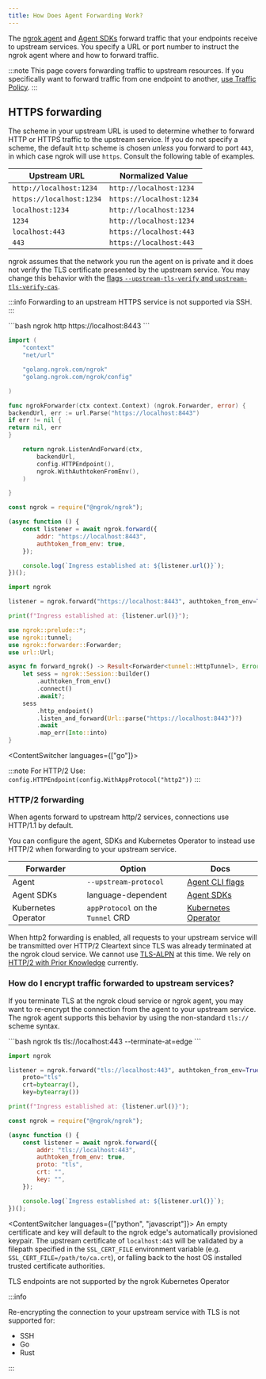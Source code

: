 ```yaml
---
title: How Does Agent Forwarding Work?
---
```






The [ngrok agent](/agent/) and [Agent SDKs](/agent-sdks/) forward traffic that your endpoints receive to upstream services. You specify a URL or port number to instruct the ngrok agent where and how to forward traffic.

:::note
This page covers forwarding traffic to upstream resources. If you specifically want to forward traffic from one endpoint to another, [use Traffic Policy](/universal-gateway/chain-endpoints).
:::

## HTTPS forwarding

The scheme in your upstream URL is used to determine whether to forward HTTP or HTTPS traffic to the upstream service. If you do not specify a scheme, the default `http` scheme is chosen _unless_ you forward to port `443`, in which case ngrok will use `https`. Consult the following table of examples.

| Upstream URL             | Normalized Value         |
| ------------------------ | ------------------------ |
| `http://localhost:1234`  | `http://localhost:1234`  |
| `https://localhost:1234` | `https://localhost:1234` |
| `localhost:1234`         | `http://localhost:1234`  |
| `1234`                   | `http://localhost:1234`  |
| `localhost:443`          | `https://localhost:443`  |
| `443`                    | `https://localhost:443`  |

ngrok assumes that the network you run the agent on is private and it does not verify the TLS certificate presented by the upstream service. You may change this behavior with the [flags `--upstream-tls-verify` and `upstream-tls-verify-cas`](/agent/cli/#ngrok-http).

:::info
Forwarding to an upstream HTTPS service is not supported via SSH.
:::

<Tabs groupId="endpoint-type" queryString="ept">
<TabItem value="agent-endpoint" label="Agent Endpoint" default>
<LangSwitcher>
```bash
ngrok http https://localhost:8443
```

```go
import (
	"context"
	"net/url"

    "golang.ngrok.com/ngrok"
    "golang.ngrok.com/ngrok/config"

)

func ngrokForwarder(ctx context.Context) (ngrok.Forwarder, error) {
backendUrl, err := url.Parse("https://localhost:8443")
if err != nil {
return nil, err
}

    return ngrok.ListenAndForward(ctx,
    	backendUrl,
    	config.HTTPEndpoint(),
    	ngrok.WithAuthtokenFromEnv(),
    )

}
```

```jsx
const ngrok = require("@ngrok/ngrok");

(async function () {
	const listener = await ngrok.forward({
		addr: "https://localhost:8443",
		authtoken_from_env: true,
	});

	console.log(`Ingress established at: ${listener.url()}`);
})();
```

```python
import ngrok

listener = ngrok.forward("https://localhost:8443", authtoken_from_env=True)

print(f"Ingress established at: {listener.url()}");
```

```rust
use ngrok::prelude::*;
use ngrok::tunnel;
use ngrok::forwarder::Forwarder;
use url::Url;

async fn forward_ngrok() -> Result<Forwarder<tunnel::HttpTunnel>, Error> {
    let sess = ngrok::Session::builder()
        .authtoken_from_env()
        .connect()
        .await?;
    sess
        .http_endpoint()
        .listen_and_forward(Url::parse("https://localhost:8443")?)
        .await
        .map_err(Into::into)
}
```

</LangSwitcher>

</TabItem>

<TabItem value="k8s" label="Kubernetes Controller">
	<ForwardHttpsKubernetesExample />
</TabItem>
<TabItem value="agent-config" label="Agent Config">
	<ForwardHttpsAgentConfigExample />
</TabItem>

</Tabs>

<ContentSwitcher languages={["go"]}>

:::note
For HTTP/2 Use: `config.HTTPEndpoint(config.WithAppProtocol("http2"))`
:::

</ContentSwitcher>

### HTTP/2 forwarding

When agents forward to upstream http/2 services, connections use HTTP/1.1 by
default.

You can configure the agent, SDKs and Kubernetes Operator to instead use HTTP/2
when forwarding to your upstream service.

| Forwarder           | Option                            | Docs                                      |
| ------------------- | --------------------------------- | ----------------------------------------- |
| Agent               | `--upstream-protocol`             | [Agent CLI flags](/agent/cli/#ngrok-http) |
| Agent SDKs          | language-dependent                | [Agent SDKs](/agent-sdks)                 |
| Kubernetes Operator | `appProtocol` on the `Tunnel` CRD | [Kubernetes Operator](/k8s)               |

When http2 forwarding is enabled, all requests to your upstream service will be
transmitted over HTTP/2 Cleartext since TLS was already terminated at the ngrok
cloud service. We cannot use
[TLS-ALPN](https://httpwg.org/specs/rfc7540.html#TLS-ALPN) at this time. We
rely on [HTTP/2 with Prior
Knowledge](https://httpwg.org/specs/rfc7540.html#known-http) currently.

### How do I encrypt traffic forwarded to upstream services?

If you terminate TLS at the ngrok cloud service or ngrok agent, you may want to
re-encrypt the connection from the agent to your upstream service. The ngrok
agent supports this behavior by using the non-standard `tls://` scheme syntax.

<Tabs groupId="endpoint-type" queryString="ept">
<TabItem value="agent-endpoint" label="Agent Endpoint" default>

<LangSwitcher>
```bash
ngrok tls tls://localhost:443 --terminate-at=edge
```

```python
import ngrok

listener = ngrok.forward("tls://localhost:443", authtoken_from_env=True,
    proto="tls"
    crt=bytearray(),
    key=bytearray())

print(f"Ingress established at: {listener.url()}");
```

```jsx
const ngrok = require("@ngrok/ngrok");

(async function () {
	const listener = await ngrok.forward({
		addr: "tls://localhost:443",
		authtoken_from_env: true,
		proto: "tls",
		crt: "",
		key: "",
	});

	console.log(`Ingress established at: ${listener.url()}`);
})();
```

</LangSwitcher>

<ContentSwitcher languages={["python", "javascript"]}>
	An empty certificate and key will default to the ngrok edge's automatically
	provisioned keypair. The upstream certificate of `localhost:443` will be
	validated by a filepath specified in the `SSL_CERT_FILE` environment variable
	(e.g. `SSL_CERT_FILE=/path/to/ca.crt`), or falling back to the host OS
	installed trusted certificate authorities.
</ContentSwitcher>

</TabItem>
<TabItem value="agent-config" label="Agent Config">
<ReencryptUpstreamAgentConfigExample />
</TabItem>
<TabItem value="k8s" label="Kubernetes Controller">
TLS endpoints are not supported by the ngrok Kubernetes Operator
</TabItem>
</Tabs>

:::info

Re-encrypting the connection to your upstream service with TLS is not supported for:

- SSH
- Go
- Rust

:::
